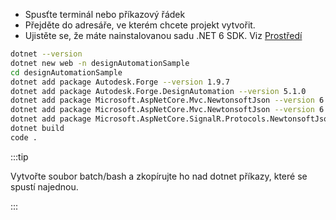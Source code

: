 
- Spusťte terminál nebo příkazový řádek
- Přejděte do adresáře, ve kterém chcete projekt vytvořit.
- Ujistěte se, že máte nainstalovanou sadu .NET 6 SDK. Viz [Prostředí](../../../../../../nastavení/)

```bash title="setup.bat"
dotnet --version
dotnet new web -n designAutomationSample
cd designAutomationSample
dotnet add package Autodesk.Forge --version 1.9.7
dotnet add package Autodesk.Forge.DesignAutomation --version 5.1.0
dotnet add package Microsoft.AspNetCore.Mvc.NewtonsoftJson --version 6.0.11
dotnet add package Microsoft.AspNetCore.Mvc.NewtonsoftJson --version 6.0.11
dotnet add package Microsoft.AspNetCore.SignalR.Protocols.NewtonsoftJson --version 6.0.11
dotnet build
code .
```



:::tip

Vytvořte soubor batch/bash a zkopírujte ho nad dotnet příkazy, které se spustí najednou.


:::



<ResponsiveVideo src={PreviewUrl} />
